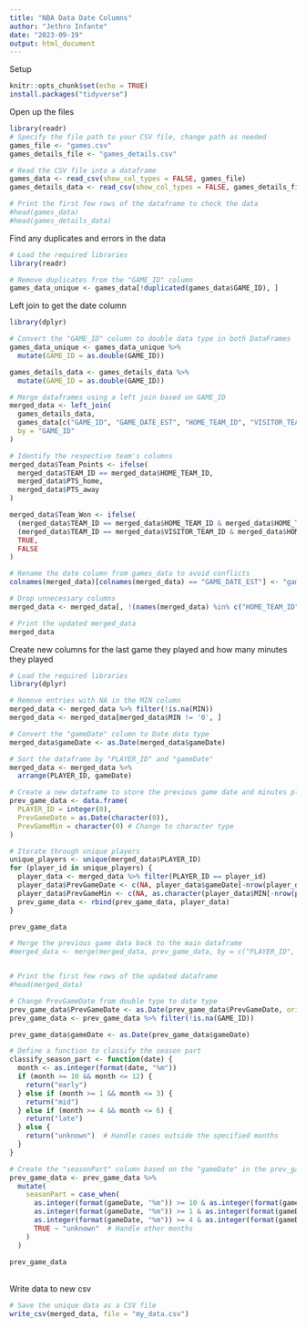 ---
title: "NBA Data Date Columns"
author: "Jethro Infante"
date: "2023-09-19"
output: html_document
---

Setup

```{r setup, include=FALSE}
knitr::opts_chunk$set(echo = TRUE)
install.packages("tidyverse")
```

Open up the files

```{r}
library(readr)
# Specify the file path to your CSV file, change path as needed
games_file <- "games.csv"
games_details_file <- "games_details.csv" 

# Read the CSV file into a dataframe
games_data <- read_csv(show_col_types = FALSE, games_file)
games_details_data <- read_csv(show_col_types = FALSE, games_details_file)

# Print the first few rows of the dataframe to check the data
#head(games_data)
#head(games_details_data)
```

Find any duplicates and errors in the data

```{r}
# Load the required libraries
library(readr)

# Remove duplicates from the "GAME_ID" column
games_data_unique <- games_data[!duplicated(games_data$GAME_ID), ]
```

Left join to get the date column

```{r}
library(dplyr)

# Convert the "GAME_ID" column to double data type in both DataFrames
games_data_unique <- games_data_unique %>%
  mutate(GAME_ID = as.double(GAME_ID))

games_details_data <- games_details_data %>%
  mutate(GAME_ID = as.double(GAME_ID))

# Merge dataframes using a left join based on GAME_ID
merged_data <- left_join(
  games_details_data,
  games_data[c("GAME_ID", "GAME_DATE_EST", "HOME_TEAM_ID", "VISITOR_TEAM_ID", "PTS_home", "PTS_away", "HOME_TEAM_WINS")],
  by = "GAME_ID"
)

# Identify the respective team's columns
merged_data$Team_Points <- ifelse(
  merged_data$TEAM_ID == merged_data$HOME_TEAM_ID,
  merged_data$PTS_home,
  merged_data$PTS_away
)

merged_data$Team_Won <- ifelse(
  (merged_data$TEAM_ID == merged_data$HOME_TEAM_ID & merged_data$HOME_TEAM_WINS == 1) |
  (merged_data$TEAM_ID == merged_data$VISITOR_TEAM_ID & merged_data$HOME_TEAM_WINS == 0),
  TRUE,
  FALSE
)

# Rename the date column from games_data to avoid conflicts
colnames(merged_data)[colnames(merged_data) == "GAME_DATE_EST"] <- "gameDate"

# Drop unnecessary columns
merged_data <- merged_data[, !(names(merged_data) %in% c("HOME_TEAM_ID", "VISITOR_TEAM_ID", "PTS_home", "PTS_away", "HOME_TEAM_WINS", "NICKNAME", "START_POSITION", "COMMENT"))]

# Print the updated merged_data
merged_data
```

Create new columns for the last game they played and how many minutes they played

```{r}
# Load the required libraries
library(dplyr)

# Remove entries with NA in the MIN column
merged_data <- merged_data %>% filter(!is.na(MIN))
merged_data <- merged_data[merged_data$MIN != '0', ]

# Convert the "gameDate" column to Date data type
merged_data$gameDate <- as.Date(merged_data$gameDate)

# Sort the dataframe by "PLAYER_ID" and "gameDate"
merged_data <- merged_data %>%
  arrange(PLAYER_ID, gameDate)

# Create a new dataframe to store the previous game date and minutes played
prev_game_data <- data.frame(
  PLAYER_ID = integer(0),
  PrevGameDate = as.Date(character(0)),
  PrevGameMin = character(0) # Change to character type
)

# Iterate through unique players
unique_players <- unique(merged_data$PLAYER_ID)
for (player_id in unique_players) {
  player_data <- merged_data %>% filter(PLAYER_ID == player_id)
  player_data$PrevGameDate <- c(NA, player_data$gameDate[-nrow(player_data)])
  player_data$PrevGameMin <- c(NA, as.character(player_data$MIN[-nrow(player_data)])) # Convert to character
  prev_game_data <- rbind(prev_game_data, player_data)
}

prev_game_data

# Merge the previous game data back to the main dataframe
#merged_data <- merge(merged_data, prev_game_data, by = c("PLAYER_ID", "gameDate"), all.x = TRUE)


# Print the first few rows of the updated dataframe
#head(merged_data)
```

```{r}
# Change PrevGameDate from double type to date type
prev_game_data$PrevGameDate <- as.Date(prev_game_data$PrevGameDate, origin = "1970-01-01")
prev_game_data <- prev_game_data %>% filter(!is.na(GAME_ID))

prev_game_data$gameDate <- as.Date(prev_game_data$gameDate)

# Define a function to classify the season part
classify_season_part <- function(date) {
  month <- as.integer(format(date, "%m"))
  if (month >= 10 && month <= 12) {
    return("early")
  } else if (month >= 1 && month <= 3) {
    return("mid")
  } else if (month >= 4 && month <= 6) {
    return("late")
  } else {
    return("unknown")  # Handle cases outside the specified months
  }
}

# Create the "seasonPart" column based on the "gameDate" in the prev_game_data dataframe
prev_game_data <- prev_game_data %>%
  mutate(
    seasonPart = case_when(
      as.integer(format(gameDate, "%m")) >= 10 & as.integer(format(gameDate, "%m")) <= 12 ~ "early",
      as.integer(format(gameDate, "%m")) >= 1 & as.integer(format(gameDate, "%m")) <= 3 ~ "mid",
      as.integer(format(gameDate, "%m")) >= 4 & as.integer(format(gameDate, "%m")) <= 6 ~ "late",
      TRUE ~ "unknown"  # Handle other months
    )
  )

prev_game_data
```

\
Write data to new csv

```{r}
# Save the unique data as a CSV file
write_csv(merged_data, file = "my_data.csv")
```
